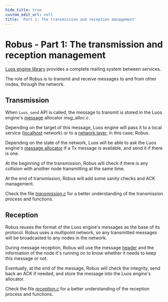 ```yaml
---
hide_title: true
custom_edit_url: null
title: 'Part 1: The transmission and reception management'
---
```


# Robus - Part 1: The transmission and reception management

[Luos engine library](https://github.com/Luos-io/luos_engine) provides a complete mailing system between services.

The role of Robus is to transmit and receive messages to and from other nodes, through the network.

## Transmission

When `Luos_send` API is called, the message to transmit is stored in the Luos engine's [message](../../../luos-technology/messages) allocator _msg_alloc.c_.

Depending on the target of this message, Luos engine will pass it to a local service ([localhost](http://localhost) network) or to a [network layer](../../../luos-technology/node/luos-hal), in this case, Robus.

Depending on the state of the network, Luos will be able to ask the Luos engine's [message allocator](https://github.com/Luos-io/luos_engine/blob/main/network/robus/src/msg_alloc.c) if a Tx message is available, and send it if there is one.

At the beginning of the transmission, Robus will check if there is any collision with another node transmitting at the same time.

At the end of transmission, Robus will add some sanity checks and ACK management.

Check the file [_transmission.c_](https://github.com/Luos-io/luos_engine/blob/main/network/robus/src/transmission.c) for a better understanding of the transmission process and functions.

## Reception

Robus reuses the format of the Luos engine's messages as the base of its protocol. Robus uses a multipoint network, so any transmitted messages will be broadcasted to any nodes in the network.

During message reception, Robus will use the message [header](../../../luos-technology/messages#header) and the information of the node it's running on to know whether it needs to keep this message or not.

Eventually, at the end of the message, Robus will check the integrity, send back an ACK if needed, and store the message into the Luos engine's allocator.

Check the file [_reception.c_](https://github.com/Luos-io/luos_engine/blob/main/network/robus/src/reception.c) for a better understanding of the reception process and functions.
